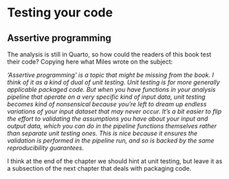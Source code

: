 # Testing your code

## Assertive programming

The analysis is still in Quarto, so how could the readers of this book test their code?
Copying here what Miles wrote on the subject:

*‘Assertive programming’ is a topic that might be missing from the book. I think of it as a kind of
dual of unit testing. Unit testing is for more generally applicable packaged code. But when you
have functions in your analysis pipeline that operate on a very specific kind of input data, unit
testing becomes kind of nonsensical because you’re left to dream up endless variations of your
input dataset that may never occur. It’s a bit easier to flip the effort to validating the
assumptions you have about your input and output data, which you can do in the pipeline functions
themselves rather than separate unit testing ones. This is nice because it ensures the validation
is performed in the pipeline run, and so is backed by the same reproducibility guarantees.*

I think at the end of the chapter we should hint at unit testing, but leave it as a subsection of
the next chapter that deals with packaging code.
